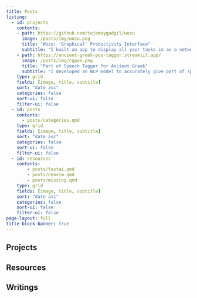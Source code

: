 ```yaml
---
title: Posts
listing:
  - id: projects
    contents:
    - path: https://github.com/tejomaygadgil/wozu
      image: /posts/img/wozu.png
      title: "Wozu: 'Graphical' Productivity Interface"
      subtitle: "I built an app to display all your tasks in as a network. This is extremely useful. Try it out!"
    - path: https://ancient-greek-pos-tagger.streamlit.app/
      image: /posts/img/cgpos.png
      title: "Part of Speech Tagger for Ancient Greek"
      subtitle: "I developed an NLP model to accurately give part of speech for any Ancient Greek word."
    type: grid
    fields: [image, title, subtitle]
    sort: "date asc"
    categories: false
    sort-ui: false
    filter-ui: false
  - id: posts
    contents: 
      - posts/categories.qmd
    type: grid
    fields: [image, title, subtitle]
    sort: "date asc"
    categories: false
    sort-ui: false
    filter-ui: false
  - id: resources
    contents: 
        - posts/fastai.qmd
        - posts/neovim.qmd
        - posts/missing.qmd
    type: grid
    fields: [image, title, subtitle]
    sort: "date asc"
    categories: false
    sort-ui: false
    filter-ui: false
page-layout: full
title-block-banner: true
---
```


## Projects

:::{#projects}
:::

## Resources

:::{#resources}
:::

## Writings

:::{#posts}
:::



